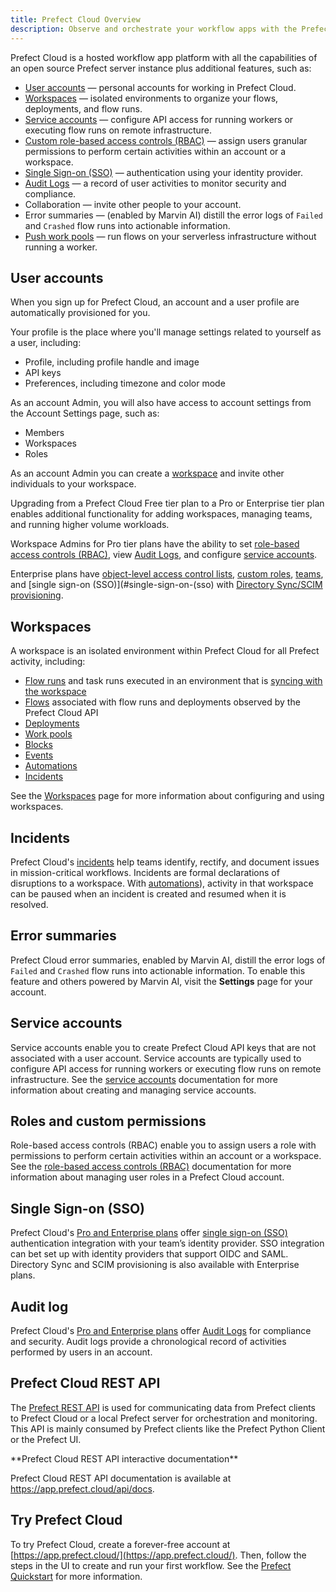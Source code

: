 ```yaml
---
title: Prefect Cloud Overview
description: Observe and orchestrate your workflow apps with the Prefect Cloud platform.
---
```


Prefect Cloud is a hosted workflow app platform with all the capabilities of an open source Prefect server instance plus additional features, such as:

- [User accounts](#user-accounts) &mdash; personal accounts for working in Prefect Cloud.
- [Workspaces](#workspaces/) &mdash; isolated environments to organize your flows, deployments, and flow runs.
- [Service accounts](/3.0rc/manage/cloud/manage-users/service-accounts/) &mdash; configure API access for running workers or executing flow runs on remote infrastructure.
- [Custom role-based access controls (RBAC)](/3.0rc/manage/cloud/manage-users/manage-roles/) &mdash; assign users granular permissions to perform certain activities within an account or a workspace.
- [Single Sign-on (SSO)](/3.0rc/manage/cloud/manage-users/configure-sso/) &mdash; authentication using your identity provider.
- [Audit Logs](/3.0rc/manage/cloud/manage-users/audit-logs/) &mdash; a record of user activities to monitor security and compliance.
- Collaboration &mdash; invite other people to your account.
- Error summaries  &mdash; (enabled by Marvin AI) distill the error logs of `Failed` and `Crashed` flow runs into actionable information.
- [Push work pools](/3.0rc/deploy/infrastructure-examples/serverless/) &mdash; run flows on your serverless infrastructure without running a worker.

## User accounts

When you sign up for Prefect Cloud, an account and a user profile are automatically provisioned for you.

Your profile is the place where you'll manage settings related to yourself as a user, including:

- Profile, including profile handle and image
- API keys
- Preferences, including timezone and color mode

As an account Admin, you will also have access to account settings from the Account Settings page, such as:

- Members
- Workspaces
- Roles

As an account Admin you can create a [workspace](#workspaces) and invite other individuals to your workspace.

Upgrading from a Prefect Cloud Free tier plan to a Pro or Enterprise tier plan enables additional functionality for adding workspaces, managing teams, and running higher volume workloads.

Workspace Admins for Pro tier plans have the ability to set [role-based access controls (RBAC)](#roles-and-custom-permissions), view [Audit Logs](#audit-log), and configure [service accounts](#service-accounts).

Enterprise plans have [object-level access control lists](/3.0rc/manage/cloud/manage-users/object-access-control-lists/), [custom roles](/3.0rc/manage/cloud/manage-users/manage-roles/), [teams](/3.0rc/manage/cloud/manage-users/manage-teams/), and [single sign-on (SSO)](#single-sign-on-(sso) with [Directory Sync/SCIM provisioning](/3.0rc/manage/cloud/manage-users/configure-sso/#scim-provisioning).

## Workspaces

A workspace is an isolated environment within Prefect Cloud for all Prefect activity, including:
- [Flow runs](/3.0rc/develop/write-flows/) and task runs executed in an environment that is [syncing with the workspace](/3.0rc/manage/cloud/workspaces/)
- [Flows](/3.0rc/develop/write-flows/) associated with flow runs and deployments observed by the Prefect Cloud API
- [Deployments](/3.0rc/deploy/infrastructure-examples/docker/)
- [Work pools](/3.0rc/deploy/infrastructure-concepts/work-pools/)
- [Blocks](/3.0rc/develop/blocks/)
- [Events](/3.0rc/automate/events/)
- [Automations](/3.0rc/automate/events/automations-triggers/)
- [Incidents](/3.0rc/automate/events/events/)

See the [Workspaces](/3.0rc/manage/cloud/workspaces/) page for more information about configuring and using workspaces.

## Incidents <span class="badge pro"></span> <span class="badge enterprise"></span>

Prefect Cloud's [incidents](/3.0rc/automate/events/events/) help teams identify, rectify, and document issues in mission-critical workflows.
Incidents are formal declarations of disruptions to a workspace.
With [automations](/3.0rc/automate/events/events/#incident-automations)), activity in that workspace can be paused when an incident is created and resumed when it is resolved.

## Error summaries

Prefect Cloud error summaries, enabled by Marvin AI, distill the error logs of `Failed` and `Crashed` flow runs into actionable information.
To enable this feature and others powered by Marvin AI, visit the **Settings** page for your account.

## Service accounts <span class="badge pro"></span> <span class="badge enterprise"></span>

Service accounts enable you to create Prefect Cloud API keys that are not associated with a user account.
Service accounts are typically used to configure API access for running workers or executing flow runs on remote infrastructure.
See the [service accounts](/3.0rc/manage/cloud/manage-users/service-accounts/) documentation for more information about creating and managing service accounts.

## Roles and custom permissions <span class="badge pro"> </span><span class="badge enterprise"></span>

Role-based access controls (RBAC) enable you to assign users a role with permissions to perform certain activities within an account or a workspace.
See the [role-based access controls (RBAC)](/3.0rc/manage/cloud/manage-users/manage-roles/) documentation for more information about managing user roles in a Prefect Cloud account.

## Single Sign-on (SSO) <span class="badge pro"></span> <span class="badge enterprise"></span>

Prefect Cloud's [Pro and Enterprise plans](https://www.prefect.io/pricing) offer [single sign-on (SSO)](/3.0rc/manage/cloud/manage-users/configure-sso/) authentication integration with your team’s identity provider.
SSO integration can bet set up with identity providers that support OIDC and SAML.
Directory Sync and SCIM provisioning is also available with Enterprise plans.

## Audit log <span class="badge pro"></span> <span class="badge enterprise"></span>

Prefect Cloud's [Pro and Enterprise plans](https://www.prefect.io/pricing) offer [Audit Logs](/3.0rc/manage/cloud/manage-users/audit-logs/) for compliance and security.
Audit logs provide a chronological record of activities performed by users in an account.

## Prefect Cloud REST API

The [Prefect REST API](/3.0rc/api-ref/rest-api/) is used for communicating data from Prefect clients to Prefect Cloud or a local Prefect server for orchestration and monitoring.
This API is mainly consumed by Prefect clients like the Prefect Python Client or the Prefect UI.

<Info> 
**Prefect Cloud REST API interactive documentation**

Prefect Cloud REST API documentation is available at <a href="https://app.prefect.cloud/api/docs" target="_blank">https://app.prefect.cloud/api/docs</a>.
</Info>

## Try Prefect Cloud

To try Prefect Cloud, create a forever-free account at [https://app.prefect.cloud/](https://app.prefect.cloud/).
Then, follow the steps in the UI to create and run your first workflow. 
See the [Prefect Quickstart](/3.0rc/get-started/quickstart/) for more information.